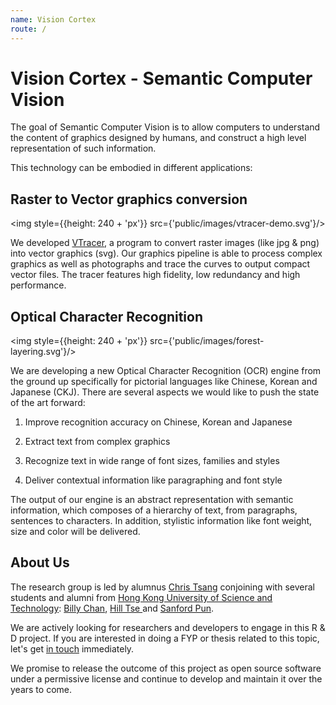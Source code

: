 ```yaml
---
name: Vision Cortex
route: /
---
```



<SquareLogo/>

# Vision Cortex - Semantic Computer Vision

The goal of Semantic Computer Vision is to allow computers to understand the content of graphics designed by humans, and construct a high level representation of such information.

This technology can be embodied in different applications:

## Raster to Vector graphics conversion

<img style={{height: 240 + 'px'}} src={'public/images/vtracer-demo.svg'}/>

We developed [VTracer](//www.visioncortex.org/vtracer/), a program to convert raster images (like jpg & png) into vector graphics (svg). Our graphics pipeline is able to process complex graphics as well as photographs and trace the curves to output compact vector files. The tracer features high fidelity, low redundancy and high performance.

## Optical Character Recognition

<img style={{height: 240 + 'px'}} src={'public/images/forest-layering.svg'}/>

We are developing a new Optical Character Recognition (OCR) engine from the ground up specifically for pictorial languages like Chinese, Korean and Japanese (CKJ). There are several aspects we would like to push the state of the art forward:

1. Improve recognition accuracy on Chinese, Korean and Japanese

2. Extract text from complex graphics

3. Recognize text in wide range of font sizes, families and styles

4. Deliver contextual information like paragraphing and font style

The output of our engine is an abstract representation with semantic information, which composes of a hierarchy of text, from paragraphs, sentences to characters. In addition, stylistic information like font weight, size and color will be delivered.

## About Us

The research group is led by alumnus [Chris Tsang](//github.com/tyt2y3) conjoining with several students and alumni from [Hong Kong University of Science and Technology](//www.ust.hk): [Billy Chan](//github.com/billy1624), [Hill Tse
](//github.com/hilltse) and [Sanford Pun](//github.com/shpun817).

We are actively looking for researchers and developers to engage in this R & D project. If you are interested in doing a FYP or thesis related to this topic, let's get [in touch](mailto:info@thf.technology) immediately.

We promise to release the outcome of this project as open source software under a permissive license and continue to develop and maintain it over the years to come.
